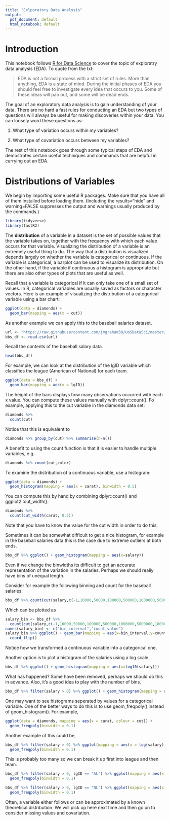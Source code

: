 ```yaml
---
title: "Exlporatory Data Analysis"
output:
  pdf_document: default
  html_notebook: default
---
```


# Introduction

This notebook follows [R for Data Science](http://r4ds.had.co.nz/exploratory-data-analysis.html) to cover the topic of exploratry data analysis (EDA). To quote from the txt:

> EDA is not a formal process with a strict set of rules. More than anything, EDA  is a state of mind. During the initial phases of EDA you should feel free to investigate every idea that occurs to you. Some of these ideas will pan out, and some will be dead ends. 

The goal of an exploratory data analysis is to gain understanding of your data. There are no hard a fast rules for conducting an EDA but two types of questions will always be useful for making discoveries within your data. You can loosely word these questions as:

1. What type of variation occurs within my variables?

2. What type of covariation occurs between my variables?

The rest of this notebook goes through some typical steps of EDA and demostrates certain useful techniques and commands that are helpful in carrying out an EDA. 

# Distributions of Variables

We begin by importing some useful R packages. Make sure that you have all of 
them installed before loading them. (Including the results="hide" and warning=FALSE suppresses the output and warnings usually produced by the commands.)
```r
library(tidyverse)
library(fastR2)
```

The **distribution** of a variable in a dataset is the set of possible values that the variable takes on, together with the frequency with which each value occurs for that variable. Visualizing the distribution of a variable is an extremely useful thing to do. The way that a distribution is visualized depends largely on whether the variable is categorical or continuous. If the variable is categorical, a barplot can be used to visualize its distribution. On the other hand, if the variable if continuous a histogram is appropriate but there are also other types of plots that are useful as well. 


Recall that a variable is categorical if it can only take one of a small set of values. In R, categorical variables are usually saved as factors or character vectors. Here is an example of visualizing the distribution of a categorical variable using a bar chart:
```r
ggplot(data = diamonds) +
  geom_bar(mapping = aes(x = cut))
```

As another example we can apply this to the baseball salaries dataset. 
```r
url <- "https://raw.githubusercontent.com/jmgraham30/UoSDataSci/master/code/baseballSalaries/Data/Salaries.csv"
bbs_df <- read.csv(url)
```
Recall the contents of the baseball salary data. 

```r
head(bbs_df)
```

For example, we can look at the distribution of the lgID variable which classifies the league (American of National) for each team. 

```r
ggplot(data = bbs_df) +
  geom_bar(mapping = aes(x = lgID))
```


The height of the bars displays how many observations occurred with each x value. You can compute these values manually with dplyr::count(). Fo example, applying this to the cut variable in the diamonds data set:
```r
diamonds %>% 
  count(cut)
```

Notice that this is equivalent to
```r
diamonds %>% group_by(cut) %>% summarise(n=n())
```

A benefit to using the count function is that it is easier to handle multiple variables, e.g.
```r
diamonds %>% count(cut,color)
```

To examine the distribution of a continuous variable, use a histogram:
```r
ggplot(data = diamonds) +
  geom_histogram(mapping = aes(x = carat), binwidth = 0.5)
```


You can compute this by hand by combining dplyr::count() and ggplot2::cut_width():
```r
diamonds %>% 
  count(cut_width(carat, 0.5))
```
Note that you have to know the value for the cut width in order to do this. 


Sometimes it can be somewhat difficult to get a nice histogram, for example in the baseball salaries data this is the case due to extreme outliers at both ends.
```r
bbs_df %>% ggplot() + geom_histogram(mapping = aes(x=salary))
```
Even if we change the binwidths its difficult to get an accurate representation of the variation in the salaries. Perhaps we should really have bins of unequal length. 

Consider for example the following binning and count for the baseball salaries:
```r
bbs_df %>% count(cut(salary,c(-1,10000,50000,100000,500000,1000000,5000000,10000000,500000000,100000000) ))
```
Which can be plotted as
```r
salary_bin <- bbs_df %>% 
  count(cut(salary,c(-1,10000,50000,100000,500000,1000000,5000000,10000000,500000000,100000000) ))
names(salary_bin) <- c("bin_interval","count_value")
salary_bin %>% ggplot() + geom_bar(mapping = aes(x=bin_interval,y=count_value),stat="identity") + 
  coord_flip()
```
Notice how we transformed a continuous variable into a categorical one. 


Another option is to plot a histogram of the salaries using a log scale. 
```r
bbs_df %>% ggplot() + geom_histogram(mapping = aes(x=log10(salary)))
```


What has happened? Some have been removed, perhaps we should do this in advance. Also, it's a good idea to play with the number of bins. 
```r
bbs_df %>% filter(salary > 0) %>% ggplot() + geom_histogram(mapping = aes(x=log10(salary)),bins=100)
```


One may want to see histograms seperated by values for a categorical variable. One of the better ways to do this is to use geom_freqpoly() instead of geom_histogram(). For example, 
```r
ggplot(data = diamonds, mapping = aes(x = carat, colour = cut)) +
  geom_freqpoly(binwidth = 0.1)
```

Another example of this could be,
```r
bbs_df %>% filter(salary > 0) %>% ggplot(mapping = aes(x = log(salary), colour = teamID)) +
  geom_freqpoly(binwidth = 0.1)
```
This is probably too many so we can break it up first into league and then team. 
```r
bbs_df %>% filter(salary > 0, lgID == "AL") %>% ggplot(mapping = aes(x = log(salary), colour = teamID)) +
  geom_freqpoly(binwidth = 0.1)
```

```r
bbs_df %>% filter(salary > 0, lgID == "NL") %>% ggplot(mapping = aes(x = log(salary), colour = teamID)) +
  geom_freqpoly(binwidth = 0.1)
```

Often, a variable either follows or can be approximated by a known theoretical distribution. We will pick up here next time and then go on to consider missing values and covariation. 